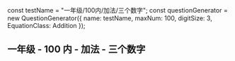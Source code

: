 
const testName = "一年级/100内/加法/三个数字";
const questionGenerator = new QuestionGenerator({
	name: testName,
	maxNum: 100,
	digitSize: 3,
	EquationClass: Addition
});

<Meta title={testName} parameters={defaultDocParams()} />

## 一年级 - 100 内 - 加法 - 三个数字

<Canvas className="custom-docs-story">
	<QuizContainer questionGenerator={questionGenerator} />
</Canvas>
